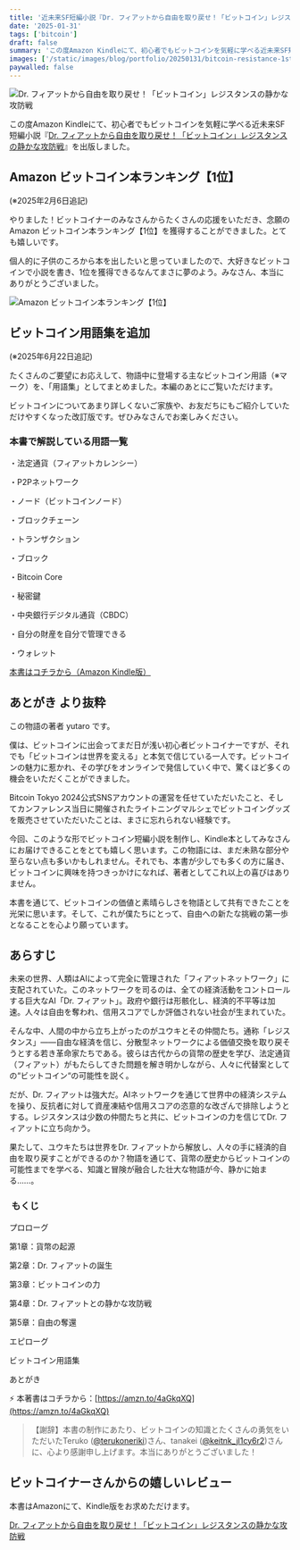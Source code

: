 ```yaml
---
title: '近未来SF短編小説『Dr. フィアットから自由を取り戻せ！「ビットコイン」レジスタンスの静かな攻防戦』を書き上げました。'
date: '2025-01-31'
tags: ['bitcoin']
draft: false
summary: 'この度Amazon Kindleにて、初心者でもビットコインを気軽に学べる近未来SF短編小説『Dr. フィアットから自由を取り戻せ！「ビットコイン」レジスタンスの静かな攻防戦』を出版しました。'
images: ['/static/images/blog/portfolio/20250131/bitcoin-resistance-1st.jpg']
paywalled: false
---
```


![Dr. フィアットから自由を取り戻せ！「ビットコイン」レジスタンスの静かな攻防戦](/static/images/blog/portfolio/20250131/bitcoin-resistance-1st.jpg)

この度Amazon Kindleにて、初心者でもビットコインを気軽に学べる近未来SF短編小説『[Dr. フィアットから自由を取り戻せ！「ビットコイン」レジスタンスの静かな攻防戦](https://amzn.to/4aGkqXQ)』を出版しました。

## Amazon ビットコイン本ランキング【1位】

(※2025年2月6日追記)

やりました！ビットコイナーのみなさんからたくさんの応援をいただき、念願のAmazon ビットコイン本ランキング【1位】を獲得することができました。とても嬉しいです。

個人的に子供のころから本を出したいと思っていましたので、大好きなビットコインで小説を書き、1位を獲得できるなんてまさに夢のよう。みなさん、本当にありがとうございました。

![Amazon ビットコイン本ランキング【1位】](/static/images/blog/portfolio/20250131/bitcoin-resistance-1st-no1.jpeg)

## ビットコイン用語集を追加

(※2025年6月22日追記)

たくさんのご要望にお応えして、物語中に登場する主なビットコイン用語（※マーク）を、「用語集」としてまとめました。本編のあとにご覧いただけます。

ビットコインについてあまり詳しくないご家族や、お友だちにもご紹介していただけやすくなった改訂版です。ぜひみなさんでお楽しみください。

### 本書で解説している用語一覧

・法定通貨（フィアットカレンシー）

・P2Pネットワーク

・ノード（ビットコインノード）

・ブロックチェーン

・トランザクション

・ブロック

・Bitcoin Core

・秘密鍵

・中央銀行デジタル通貨（CBDC）

・自分の財産を自分で管理できる

・ウォレット

[本書はコチラから（Amazon Kindle版）](https://amzn.to/4aGkqXQ)

## あとがき より抜粋

この物語の著者 yutaro です。

僕は、ビットコインに出会ってまだ日が浅い初心者ビットコイナーですが、それでも「ビットコインは世界を変える」と本気で信じている一人です。ビットコインの魅力に惹かれ、その学びをオンラインで発信していく中で、驚くほど多くの機会をいただくことができました。

Bitcoin Tokyo 2024公式SNSアカウントの運営を任せていただいたこと、そしてカンファレンス当日に開催されたライトニングマルシェでビットコイングッズを販売させていただいたことは、まさに忘れられない経験です。

今回、このような形でビットコイン短編小説を制作し、Kindle本としてみなさんにお届けできることをとても嬉しく思います。この物語には、まだ未熟な部分や至らない点も多いかもしれません。それでも、本書が少しでも多くの方に届き、ビットコインに興味を持つきっかけになれば、著者としてこれ以上の喜びはありません。

本書を通じて、ビットコインの価値と素晴らしさを物語として共有できたことを光栄に思います。そして、これが僕たちにとって、自由への新たな挑戦の第一歩となることを心より願っています。

## あらすじ

未来の世界、人類はAIによって完全に管理された「フィアットネットワーク」に支配されていた。このネットワークを司るのは、全ての経済活動をコントロールする巨大なAI「Dr. フィアット」。政府や銀行は形骸化し、経済的不平等は加速。人々は自由を奪われ、信用スコアでしか評価されない社会が生まれていた。

そんな中、人間の中から立ち上がったのがユウキとその仲間たち。通称「レジスタンス」――自由な経済を信じ、分散型ネットワークによる価値交換を取り戻そうとする若き革命家たちである。彼らは古代からの貨幣の歴史を学び、法定通貨（フィアット）がもたらしてきた問題を解き明かしながら、人々に代替案としての“ビットコイン“の可能性を説く。

だが、Dr. フィアットは強大だ。AIネットワークを通じて世界中の経済システムを操り、反抗者に対して資産凍結や信用スコアの恣意的な改ざんで排除しようとする。レジスタンスは少数の仲間たちと共に、ビットコインの力を信じてDr. フィアットに立ち向かう。

果たして、ユウキたちは世界をDr. フィアットから解放し、人々の手に経済的自由を取り戻すことができるのか？物語を通じて、貨幣の歴史からビットコインの可能性までを学べる、知識と冒険が融合した壮大な物語が今、静かに始まる……。

###  もくじ

プロローグ

第1章：貨幣の起源

第2章：Dr. フィアットの誕生

第3章：ビットコインの力

第4章：Dr. フィアットとの静かな攻防戦

第5章：自由の奪還

エピローグ

ビットコイン用語集

あとがき

⚡️ 本著書はコチラから：[https://amzn.to/4aGkqXQ](https://amzn.to/4aGkqXQ)

> 【謝辞】本書の制作にあたり、ビットコインの知識とたくさんの勇気をいただいたTeruko ([@terukoneriki](https://x.com/terukoneriki?s=21))さん、tanakei ([@keitnk_jl1cy6r2](https://x.com/keitnk_jl1cy6r2?s=21))さんに、心より感謝申し上げます。本当にありがとうございました！

## ビットコイナーさんからの嬉しいレビュー

<Tweet id="1885895746400198981" />

<Tweet id="1887729208274919581" />

<Tweet id="1885668793902649699" />

<Tweet id="1885572322972889282" />

本書はAmazonにて、Kindle版をお求めただけます。

[Dr. フィアットから自由を取り戻せ！「ビットコイン」レジスタンスの静かな攻防戦](https://amzn.to/4aGkqXQ)

